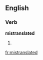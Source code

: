 ==English==

===Verb===
'''mistranslated'''

# {{present participle of|mistranslate}}

[[fr:mistranslated]]